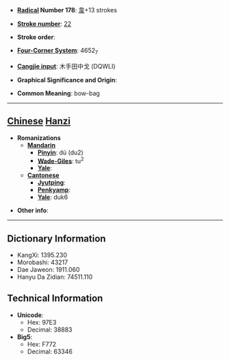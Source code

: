 * '''[[Wiktionary:Chinese radical index| Radical]] Number 178''': [[Wiktionary:Chinese radical index 韋|韋]]+13 strokes

* '''[[Wiktionary:Chinese total strokes index|Stroke number]]''': [[Wiktionary:Chinese total strokes index 22|22]]

* '''Stroke order''': 

* '''[[Wiktionary:Chinese four corner index|Four-Corner System]]''': 4652<sub>7</sub>

* '''[[Wiktionary:Chinese Cangjie index|Cangjie input]]''': 木手田中戈 (DQWLI)

* '''Graphical Significance and Origin''': 

* '''Common Meaning''': bow-bag

----

== [[Chinese]] [[Hanzi]] ==

* '''Romanizations'''
** '''[[Mandarin]]'''
*** '''[[Pinyin]]''': dú (du2)
*** '''[[Wade-Giles]]''': tu<sup>2</sup>
*** '''[[Yale]]''': 
** '''[[Cantonese]]'''
*** '''[[Jyutping]]''':
*** '''[[Penkyamp]]''': 
*** '''[[Yale]]''': duk6

* '''Other info''': 

----

== Dictionary Information ==

* KangXi: 1395.230
* Morobashi: 43217
* Dae Jaweon: 1911.060
* Hanyu Da Zidian: 74511.110

== Technical Information ==

* '''Unicode''':
** Hex: 97E3
** Decimal: 38883
* '''Big5''':
** Hex: F772
** Decimal: 63346